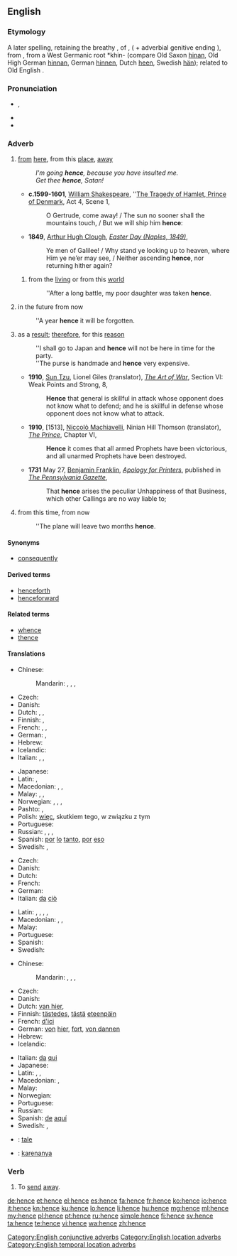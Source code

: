 ==English==

===Etymology===
A later {{etyl|enm|en}} spelling, retaining the breathy {{term|-s}}, of {{term|hennes|lang=enm}}, ({{term|henne|lang=enm}} + adverbial genitive ending {{term|-s|lang=enm}}), from {{etyl|ang|en}} {{term|heonan||lang=ang|away", "hence}}, from a West Germanic root *khin- (compare Old Saxon [[hinan]], Old High German [[hinnan]], German [[hinnen]], Dutch [[heen]], Swedish [[hän]]); related to Old English {{term|her||lang=ang|here}}.

===Pronunciation===
* {{IPA|/ˈhɛns/}}, {{X-SAMPA|/"hEns/}}
* {{audio|en-us-hence.ogg|Audio (US)}}
* {{rhymes|ɛns}}

===Adverb===
{{en-adv|-}}

# {{archaic}} [[from]] [[here]], from this [[place]], [[away]]
#: ''I'm going '''hence''', because you have insulted me.''
#: ''Get thee '''hence''', Satan!''
#* '''c.1599-1601''', [[w:William Shakespeare|William Shakespeare]], ''[[s:The Tragedy of Hamlet, Prince of Denmark/Act 4|The Tragedy of Hamlet, Prince of Denmark]], Act 4, Scene 1,
#*: O Gertrude, come away! / The sun no sooner shall the mountains touch, / But we will ship him '''hence''':
#* '''1849''', [[w:Arthur Hugh Clough|Arthur Hugh Clough]], ''[[s:Easter Day (Naples, 1849)|Easter Day (Naples, 1849)]]'',
#*: Ye men of Galilee! / Why stand ye looking up to heaven, where Him ye ne’er may see, / Neither ascending '''hence''', nor returning hither again?
## {{archaic|figuratively}} from the [[living]] or from this [[world]]
##: ''After a long battle, my poor daughter was taken '''hence'''.
# {{archaic|of a length of time}} in the future from now
#: ''A year '''hence''' it will be forgotten.
# {{context|conjunctive}} as a [[result]]; [[therefore]], for this [[reason]]
#: ''I shall go to Japan and '''hence''' will not be here in time for the party.
#: ''The purse is handmade and '''hence''' very expensive.
#* '''1910''', [[w:Sun Tzu|Sun Tzu]], Lionel Giles (translator), ''[[s:The Art of War (Sun)/Section VI|The Art of War]]'', Section VI: Weak Points and Strong, 8,
#*: '''Hence''' that general is skillful in attack whose opponent does not know what to defend; and he is skillful in defense whose opponent does not know what to attack.
#* '''1910''', [1513], [[w:Niccolò Machiavelli|Niccolò Machiavelli]], Ninian Hill Thomson (translator), ''[[s:The Prince (Hill Thomson)/Chapter VI|The Prince]]'', Chapter VI,
#*: '''Hence''' it comes that all armed Prophets have been victorious, and all unarmed Prophets have been destroyed.
#* '''1731''' May 27, [[w:Benjamin Franklin|Benjamin Franklin]], ''[[s:Apology for Printers|Apology for Printers]]'', published in ''[[w:Pennsylvania Gazette|The Pennsylvania Gazette]]'',
#*: That '''hence''' arises the peculiar Unhappiness of that Business, which other Callings are no way liable to;
# {{context|temporal location}} from this time, from now
#: ''The plane will leave two months '''hence'''.

====Synonyms====
* {{sense|as a result; therefore, for this reason}} [[consequently]]

====Derived terms====
* [[henceforth]]
* [[henceforward]]

====Related terms====
* [[whence]]
* [[thence]]

====Translations====
{{trans-top|as a result, therefore}}
* Chinese:
*: Mandarin: {{t|cmn|所以|tr=suǒyǐ|sc=Hani}}, {{t|cmn|因此|tr=yīncǐ|sc=Hani}}, {{t|cmn|於是|sc=Hani}}, {{t|cmn|于是|tr=yúshì|sc=Hani}}
* Czech: {{t-|cs|tudíž}}
* Danish: {{t-|da|derfor}}
* Dutch: {{t+|nl|derhalve}}, {{t+|nl|dus}}, {{t+|nl|bijgevolg}}
* Finnish: {{t+|fi|joten}}, {{t+|fi|siksi}}
* French: {{t+|fr|ainsi}}, {{t+|fr|donc}}, {{t+|fr|par conséquent}}
* German: {{t+|de|daher}}, {{t+|de|deshalb}}
* Hebrew: {{t-|he|לכן|tr=lakhén}}
* Icelandic: {{t+|is|þess vegna}}
* Italian: {{t+|it|perciò}},  {{t+|it|dunque}},  {{t+|it|quindi}}
{{trans-mid}}
* Japanese: {{t-|ja|それ故に|tr=それゆえに, sore-yue-ni)|sc=Jpan}}
* Latin: {{t+|la|ergo}}, {{t-|la|proinde}}
* Macedonian: {{t-|mk|значи|tr=znáči}},  {{t-|mk|затоа|tr=zátoa}},  {{t-|mk|според тоа|tr=spóred tóa}}
* Malay: {{t-|ms|kerana itu}}, {{t-|ms|oleh sebab itu}}, {{t-|ms|justeru itu}}
* Norwegian: {{t-|no|herav}}, {{t+|no|av}} {{t+|no|dette}} {{t-|no|følger}}, {{t+|no|derfor}}, {{t-|no|derav}}
* Pashto: {{t-|ps|ځکه|tr=źëka}}, {{t+|ps|نو|tr=no}}
* Polish: [[więc]], skutkiem tego, w związku z tym
* Portuguese: {{t+|pt|portanto}}
* Russian: {{t+|ru|следовательно|tr=slédovatel’no|sc=Cyrl}}, {{t+|ru|поэтому|tr=poétomu|sc=Cyrl}}, {{t+|ru|потому|tr=potomú|sc=Cyrl}}, {{t-|ru|значит|tr=znáčit|sc=Cyrl}}
* Spanish: [[por]] [[lo]] [[tanto]], [[por]] [[eso]]
* Swedish: {{t+|sv|därför}}, {{t+|sv|följaktligen}}
{{trans-bottom}}

{{trans-top|from this source or origin}}
* Czech: {{t+|cs|odtud}}
* Danish: {{t-|da|deraf}}
* Dutch: {{t+|nl|vandaar}}
* French: {{t+|fr|d'où}}
* German: {{t+|de|demnach}}
* Italian: [[da]] [[ciò]]
{{trans-mid}}
* Latin: {{t+|la|inde}}, {{t+|la|abhinc}}, {{t-|la|ex eo tempore}}, {{t-|la|istinc}}, {{t-|la|ab eo tempore}}
* Macedonian: {{t-|mk|значи|tr=znáči}},  {{t-|mk|затоа|tr=zátoa}},  {{t-|mk|заради тоа|tr=záradi tóa}}
* Malay: {{t-|ms|dari sekarang}}
* Portuguese: {{t+|pt|daí}}
* Spanish: {{t-|es|de ahí}}
* Swedish: {{t+|sv|därav}}
{{trans-bottom}}

{{trans-top|from here}}
* Chinese:
*: Mandarin: {{t|cmn|從這裡|sc=Hani}}, {{t|cmn|从这里|tr=cóng zhèlǐ|sc=Hani}}, {{t|cmn|從這兒|sc=Hani}}, {{t|cmn|从这儿|tr=cóng zhèr|sc=Hani}}
* Czech: {{t+|cs|odtud}}
* Danish: {{t-|da|heden}}
* Dutch: [[van hier]], {{t+|nl|heen}}
* Finnish: [[tästedes]], [[tästä]] [[eteenpäin]]
* French: [[d']][[ici]]
* German: [[von]] [[hier]], [[fort]], [[von dannen]]
* Hebrew: {{t-|he|מכאן|tr=mikán|sc=Hebr}}
* Icelandic: {{t-|is|héðan}}
{{trans-mid}}
* Italian: [[da]] [[qui]]
* Japanese: {{t-|ja|ここから|tr=koko-kara|sc=Jpan}}
* Latin: {{t+|la|hinc}}, {{t-|la|ex hoc loco}}, {{t+|la|post}}
* Macedonian: {{t-|mk|оттука|tr=óttuka}},  {{t-|mk|одовде|tr=ódovde}}
* Malay: {{t-|ms|dari sini}}
* Norwegian: {{t-|no|herfra}}
* Portuguese: {{t+|pt|daqui}}
* Russian: {{t+|ru|отсюда|tr=otsjúda}}
* Spanish: [[de]] [[aquí]]
* Swedish: {{t+|sv|hädanefter}}, {{t+|sv|härav}}
{{trans-bottom}}

{{checktrans-top}}
* {{ttbc|io}}: [[tale]]
* {{ttbc|id}}: [[karenanya]]
{{trans-bottom}}

===Verb===
{{en-verb|henc|ed}}

# {{obsolete}} To [[send]] [[away]].
#: {{rfquotek|Sir Philip Sidney}}

[[Category:English conjunctive adverbs]]
[[Category:English location adverbs]]
[[Category:English temporal location adverbs]]

[[de:hence]]
[[et:hence]]
[[el:hence]]
[[es:hence]]
[[fa:hence]]
[[fr:hence]]
[[ko:hence]]
[[io:hence]]
[[it:hence]]
[[kn:hence]]
[[ku:hence]]
[[lo:hence]]
[[li:hence]]
[[hu:hence]]
[[mg:hence]]
[[ml:hence]]
[[my:hence]]
[[pl:hence]]
[[pt:hence]]
[[ru:hence]]
[[simple:hence]]
[[fi:hence]]
[[sv:hence]]
[[ta:hence]]
[[te:hence]]
[[vi:hence]]
[[wa:hence]]
[[zh:hence]]